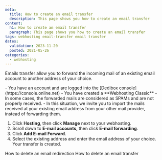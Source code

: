 ```yaml
---
meta:
  title: How to create an email transfer
  description: This page shows you how to create an email transfer
content:
  h1: How to create an email transfer
  paragraph: This page shows you how to create an email transfer
tags: webhosting email-transfer email transfer
dates:
  validation: 2023-11-20
  posted: 2021-05-26
categories:
  - webhosting
---
```


<Macro id="webhosting-online" />

Emails transfer allow you to forward the incoming mail of an existing email account to another address of your choice. 

<Message type="requirement">
  - You have an account and are logged into the [Dedibox console](https://console.online.net)
  - You have created a **Webhosting Classic**
</Message>

<Message type="note">
  - In some cases, the forwarded mails are considered as SPAMs and are not properly received.
  - In this situation, we invite you to import the mails received at your existing email address from your other mail provider, instead of forwarding them.
</Message>

1. Click **Hosting**, then click **Manage** next to your webhosting. 
2. Scroll down to **E-mail accounts**, then click **E-mail forwarding**. 
    <Lightbox src="scaleway_email_forwarding.webp" alt="" />
3. Click **Add E-mail Forward**. 
4. Select the existing address and enter the email address of your choice. Your transfer is created. 

<Navigation title="See also">
  <PreviousButton to="/dedibox-console/classic-hosting/how-to/delete-email-redirection/">How to delete an email redirection</PreviousButton>
  <NextButton to="/dedibox-console/classic-hosting/how-to/delete-email-transfer/">How to delete an email transfer</NextButton>
</Navigation> 
